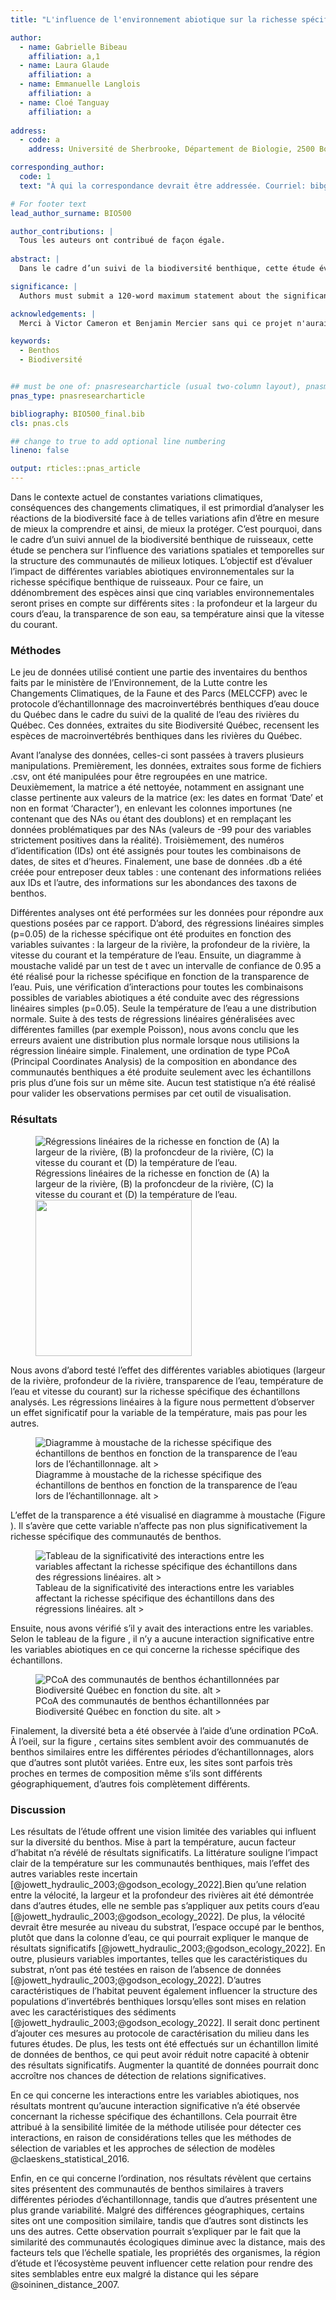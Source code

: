 ```yaml
---
title: "L'influence de l'environnement abiotique sur la richesse spécifique des petits milieux" lotiques

author:
  - name: Gabrielle Bibeau
    affiliation: a,1
  - name: Laura Glaude
    affiliation: a
  - name: Emmanuelle Langlois
    affiliation: a
  - name: Cloé Tanguay
    affiliation: a
    
address:
  - code: a
    address: Université de Sherbrooke, Département de Biologie, 2500 Boulevard de l'Université, Sherbrooke, Québec, Canada

corresponding_author:
  code: 1
  text: "À qui la correspondance devrait être addressée. Courriel: bibg1101@usherbrooke.ca"

# For footer text
lead_author_surname: BIO500

author_contributions: |
  Tous les auteurs ont contribué de façon égale.
  
abstract: |
  Dans le cadre d’un suivi de la biodiversité benthique, cette étude évalue l’impact de différentes variables environnementales sur la richesse spécifique de petits écosystèmes lotiques, les rivières et ruisseaux. Nous tentons d’évaluer si la profondeur du ruisseau, sa largeur, la température de son eau et sa transparence ainsi que la vitesse du courant sont corrélées avec la diversité d’espèces présentes dans le milieu. Nos tests statistiques ont révélé que seule la température influençait significativement la richesse spécifique parmi les variables abiotiques testées. Le site échantillonné semblait avoir un effet sur la composition de certaines communautés benthiques, mais pas toutes.

significance: |
  Authors must submit a 120-word maximum statement about the significance of their research paper written at a level understandable to an undergraduate educated scientist outside their field of speciality. The primary goal of the Significance Statement is to explain the relevance of the work in broad context to a broad readership. The Significance Statement appears in the paper itself and is required for all research papers.

acknowledgements: |
  Merci à Victor Cameron et Benjamin Mercier sans qui ce projet n'aurait été possible.

keywords:
  - Benthos
  - Biodiversité


## must be one of: pnasresearcharticle (usual two-column layout), pnasmathematics (one column layout), or pnasinvited (invited submissions only)
pnas_type: pnasresearcharticle

bibliography: BIO500_final.bib
cls: pnas.cls

## change to true to add optional line numbering
lineno: false

output: rticles::pnas_article
---
```


Dans le contexte actuel de constantes variations climatiques, conséquences des changements climatiques, il est primordial d’analyser les réactions de la biodiversité face à de telles variations afin d’être en mesure de mieux la comprendre et ainsi, de mieux la protéger. C’est pourquoi, dans le cadre d’un suivi annuel de la biodiversité benthique de ruisseaux, cette étude se penchera sur l'influence des variations spatiales et temporelles sur la structure des communautés de milieux lotiques. L’objectif est d’évaluer l’impact de différentes variables abiotiques environnementales sur la richesse spécifique benthique de ruisseaux. Pour ce faire, un ddénombrement des espèces ainsi que cinq variables environnementales seront prises en compte sur différents sites : la profondeur et la largeur du cours d’eau, la transparence de son eau, sa température ainsi que la vitesse du courant. 


### Méthodes {#méthodes .unnumbered}

Le jeu de données utilisé contient une partie des inventaires du benthos faits par le ministère de l'Environnement, de la Lutte contre les Changements Climatiques, de la Faune et des Parcs (MELCCFP) avec le protocole d’échantillonnage des macroinvertébrés benthiques d’eau douce du Québec dans le cadre du suivi de la qualité de l'eau des rivières du Québec. Ces données, extraites du site Biodiversité Québec, recensent les espèces de macroinvertébrés benthiques dans les rivières du Québec.  

Avant l'analyse des données, celles-ci sont passées à travers plusieurs manipulations. Premièrement, les données, extraites sous forme de fichiers .csv, ont été manipulées pour être regroupées en une matrice. Deuxièmement, la matrice a été nettoyée, notamment en assignant une classe pertinente aux valeurs de la matrice (ex: les dates en format 'Date' et non en format 'Character'), en enlevant les colonnes importunes (ne contenant que des NAs ou étant des doublons) et en remplaçant les données problématiques par des NAs (valeurs de -99 pour des variables strictement positives dans la réalité). Troisièmement, des numéros d'identification (IDs) ont été assignés pour toutes les combinaisons de dates, de sites et d'heures. Finalement, une base de données .db a été créée pour entreposer deux tables : une contenant des informations reliées aux IDs et l'autre, des informations sur les abondances des taxons de benthos.

Différentes analyses ont été performées sur les données pour répondre aux questions posées par ce rapport. D'abord, des régressions linéaires simples (p=0.05) de la richesse spécifique ont été produites en fonction des variables suivantes : la largeur de la rivière, la profondeur de la rivière, la vitesse du courant et la température de l'eau. Ensuite, un diagramme à moustache validé par un test de t avec un intervalle de confiance de 0.95 a été réalisé pour la richesse spécifique en fonction de la transparence de l'eau. Puis, une vérification d'interactions pour toutes les combinaisons possibles de variables abiotiques a été conduite avec des régressions linéaires simples (p=0.05).  Seule la température de l'eau a une distribution normale. Suite à des tests de régressions linéaires généralisées avec différentes familles (par exemple Poisson), nous avons conclu que les erreurs avaient une distribution plus normale lorsque nous utilisions la régression linéaire simple. Finalement, une ordination de type PCoA (Principal Coordinates Analysis) de la composition en abondance des communautés benthiques a été produite seulement avec les échantillons pris plus d'une fois sur un même site. Aucun test statistique n'a été réalisé pour valider les observations permises par cet outil de visualisation.


### Résultats {#résultats .unnumbered}

![Régressions linéaires de la richesse en fonction de (A) la largeur de la rivière, (B) la profoncdeur de la rivière, (C) la vitesse du courant et (D) la température de l'eau. \label{fig:regression_richesse} <img src="regression_richesse.png" width="250"/>](regression_richesse.png)

Nous avons d'abord testé l'effet des différentes variables abiotiques (largeur de la rivière, profondeur de la rivière, transparence de l'eau, température de l'eau et vitesse du courant) sur la richesse spécifique des échantillons analysés. Les régressions linéaires à la figure \ref{fig:regression_richesse} nous permettent d'observer un effet significatif pour la variable de la température, mais pas pour les autres. 

![Diagramme à moustache de la richesse spécifique des échantillons de benthos en fonction de la transparence de l'eau lors de l'échantillonnage. \label{fig:boxplot_richesse} alt >](boxplot_richesse.png)

L'effet de la transparence a été visualisé en diagramme à moustache (Figure \ref{fig:boxplot_richesse}). Il s'avère que cette variable n'affecte pas non plus significativement la richesse spécifique des communautés de benthos.

![Tableau de la significativité des interactions entre les variables affectant la richesse spécifique des échantillons dans des régressions linéaires. \label{fig:tableau_interaction} alt >](tableau_interaction.png)

Ensuite, nous avons vérifié s'il y avait des interactions entre les variables. Selon le tableau de la figure \ref{fig:tableau_interaction}, il n'y a aucune interaction significative entre les variables abiotiques en ce qui concerne la richesse spécifique des échantillons.

![PCoA des communautés de benthos échantillonnées par Biodiversité Québec en fonction du site. \label{fig:ordination_sites} alt >](ordination_sites.png)

Finalement, la diversité beta a été observée à l'aide d'une ordination PCoA. À l'oeil, sur la figure \ref{fig:ordination_sites}, certains sites semblent avoir des commuanutés de benthos similaires entre les différentes périodes d'échantillonnages, alors que d'autres sont plutôt variées. Entre eux, les sites sont parfois très proches en termes de composition même s'ils sont différents géographiquement, d'autres fois complètement différents.  


### Discussion {#discussion .unnumbered}
Les résultats de l'étude offrent une vision limitée des variables qui influent sur la diversité du benthos. Mise à part la température, aucun facteur d’habitat n'a révélé de résultats significatifs. La littérature souligne l’impact clair de la température sur les communautés benthiques, mais l’effet des autres variables reste incertain [@jowett_hydraulic_2003;@godson_ecology_2022].Bien qu'une relation entre la vélocité, la largeur et la profondeur des rivières ait été démontrée dans d'autres études, elle ne semble pas s’appliquer aux petits cours d’eau [@jowett_hydraulic_2003;@godson_ecology_2022]. De plus, la vélocité devrait être mesurée au niveau du substrat, l’espace occupé par le benthos, plutôt que dans la colonne d’eau, ce qui pourrait expliquer le manque de résultats significatifs [@jowett_hydraulic_2003;@godson_ecology_2022].  En outre, plusieurs variables importantes, telles que les caractéristiques du substrat, n’ont pas été testées en raison de l’absence de données  [@jowett_hydraulic_2003;@godson_ecology_2022]. D’autres caractéristiques de l’habitat peuvent également influencer la structure des populations d’invertébrés benthiques lorsqu’elles sont mises en relation avec les caractéristiques des sédiments [@jowett_hydraulic_2003;@godson_ecology_2022]. Il serait donc pertinent d’ajouter ces mesures au protocole de caractérisation du milieu dans les futures études. De plus, les tests ont été effectués sur un échantillon limité de données de benthos, ce qui peut avoir réduit notre capacité à obtenir des résultats significatifs. Augmenter la quantité de données pourrait donc accroître nos chances de détection de relations significatives.

En ce qui concerne les interactions entre les variables abiotiques, nos résultats montrent qu'aucune interaction significative n'a été observée concernant la richesse spécifique des échantillons. Cela pourrait être attribué à la sensibilité limitée de la méthode utilisée pour détecter ces interactions, en raison de considérations telles que les méthodes de sélection de variables et les approches de sélection de modèles @claeskens_statistical_2016.

Enfin, en ce qui concerne l'ordination, nos résultats révèlent que certains sites présentent des communautés de benthos similaires à travers différentes périodes d'échantillonnage, tandis que d'autres présentent une plus grande variabilité. Malgré des différences géographiques, certains sites ont une composition similaire, tandis que d'autres sont distincts les uns des autres. Cette observation pourrait s'expliquer par le fait que la similarité des communautés écologiques diminue avec la distance, mais des facteurs tels que l'échelle spatiale, les propriétés des organismes, la région d'étude et l'écosystème peuvent influencer cette relation pour rendre des sites semblables entre eux malgré la distance qui les sépare @soininen_distance_2007. 


<!-- Leave these lines as they are at the end of your .Rmd file to ensure placement of methods & acknowledgements sections before the references-->
\showmatmethods
\showacknow
\pnasbreak
